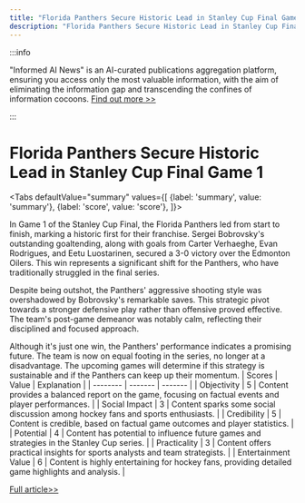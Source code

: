 ```yaml
---
title: "Florida Panthers Secure Historic Lead in Stanley Cup Final Game 1"
description: "Florida Panthers Secure Historic Lead in Stanley Cup Final Game 1"
---
```



:::info

"Informed AI News" is an AI-curated publications aggregation platform, ensuring you access only the most valuable information, with the aim of eliminating the information gap and transcending the confines of information cocoons.  [Find out more >>](/docs/guides)

:::

# Florida Panthers Secure Historic Lead in Stanley Cup Final Game 1


<Tabs
	defaultValue="summary"
	values={[
	{label: 'summary', value: 'summary'},
	{label: 'score', value: 'score'},
]}>
<TabItem value="summary">


In Game 1 of the Stanley Cup Final, the Florida Panthers led from start to finish, marking a historic first for their franchise. Sergei Bobrovsky's outstanding goaltending, along with goals from Carter Verhaeghe, Evan Rodrigues, and Eetu Luostarinen, secured a 3-0 victory over the Edmonton Oilers. This win represents a significant shift for the Panthers, who have traditionally struggled in the final series.

Despite being outshot, the Panthers' aggressive shooting style was overshadowed by Bobrovsky's remarkable saves. This strategic pivot towards a stronger defensive play rather than offensive proved effective. The team's post-game demeanor was notably calm, reflecting their disciplined and focused approach.

Although it's just one win, the Panthers' performance indicates a promising future. The team is now on equal footing in the series, no longer at a disadvantage. The upcoming games will determine if this strategy is sustainable and if the Panthers can keep up their momentum.
</TabItem>
<TabItem value="score">
	| Scores     | Value   | Explanation |
	| -------- | ------- | ------- |
	| Objectivity  | 5    | Content provides a balanced report on the game, focusing on factual events and player performances.    |
	| Social Impact | 3     | Content sparks some social discussion among hockey fans and sports enthusiasts.    |
	| Credibility    | 5    | Content is credible, based on factual game outcomes and player statistics.    |
	| Potential    | 4    | Content has potential to influence future games and strategies in the Stanley Cup series.    |
	| Practicality    | 3    | Content offers practical insights for sports analysts and team strategists.    |
	| Entertainment Value    | 6    | Content is highly entertaining for hockey fans, providing detailed game highlights and analysis.    |
</TabItem>
</Tabs>

[Full article>>](https://apnews.com/article/stanley-cup-panthers-866984e4b65b44def64b887fddd83e67)
